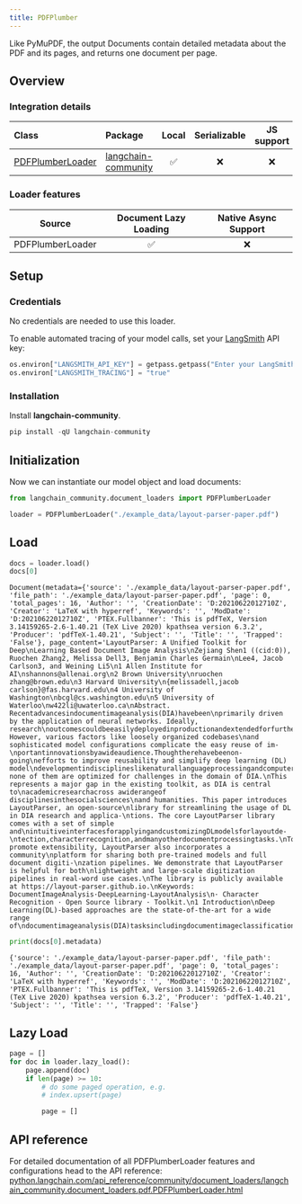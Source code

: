 ```yaml
---
title: PDFPlumber
---
```


Like PyMuPDF, the output Documents contain detailed metadata about the PDF and its pages, and returns one document per page.

## Overview

### Integration details

| Class | Package | Local | Serializable | JS support|
| :--- | :--- | :---: | :---: |  :---: |
| [PDFPlumberLoader](https://python.langchain.com/api_reference/community/document_loaders/langchain_community.document_loaders.pdf.PDFPlumberLoader.html) | [langchain-community](https://python.langchain.com/api_reference/community/index.html) | ✅ | ❌ | ❌ |

### Loader features

| Source | Document Lazy Loading | Native Async Support
| :---: | :---: | :---: |
| PDFPlumberLoader | ✅ | ❌ |

## Setup

### Credentials

No credentials are needed to use this loader.

To enable automated tracing of your model calls, set your [LangSmith](https://docs.smith.langchain.com/) API key:

```python
os.environ["LANGSMITH_API_KEY"] = getpass.getpass("Enter your LangSmith API key: ")
os.environ["LANGSMITH_TRACING"] = "true"
```

### Installation

Install **langchain-community**.

```python
pip install -qU langchain-community
```

## Initialization

Now we can instantiate our model object and load documents:

```python
from langchain_community.document_loaders import PDFPlumberLoader

loader = PDFPlumberLoader("./example_data/layout-parser-paper.pdf")
```

## Load

```python
docs = loader.load()
docs[0]
```

```output
Document(metadata={'source': './example_data/layout-parser-paper.pdf', 'file_path': './example_data/layout-parser-paper.pdf', 'page': 0, 'total_pages': 16, 'Author': '', 'CreationDate': 'D:20210622012710Z', 'Creator': 'LaTeX with hyperref', 'Keywords': '', 'ModDate': 'D:20210622012710Z', 'PTEX.Fullbanner': 'This is pdfTeX, Version 3.14159265-2.6-1.40.21 (TeX Live 2020) kpathsea version 6.3.2', 'Producer': 'pdfTeX-1.40.21', 'Subject': '', 'Title': '', 'Trapped': 'False'}, page_content='LayoutParser: A Unified Toolkit for Deep\nLearning Based Document Image Analysis\nZejiang Shen1 ((cid:0)), Ruochen Zhang2, Melissa Dell3, Benjamin Charles Germain\nLee4, Jacob Carlson3, and Weining Li5\n1 Allen Institute for AI\nshannons@allenai.org\n2 Brown University\nruochen zhang@brown.edu\n3 Harvard University\n{melissadell,jacob carlson}@fas.harvard.edu\n4 University of Washington\nbcgl@cs.washington.edu\n5 University of Waterloo\nw422li@uwaterloo.ca\nAbstract. Recentadvancesindocumentimageanalysis(DIA)havebeen\nprimarily driven by the application of neural networks. Ideally, research\noutcomescouldbeeasilydeployedinproductionandextendedforfurther\ninvestigation. However, various factors like loosely organized codebases\nand sophisticated model configurations complicate the easy reuse of im-\nportantinnovationsbyawideaudience.Thoughtherehavebeenon-going\nefforts to improve reusability and simplify deep learning (DL) model\ndevelopmentindisciplineslikenaturallanguageprocessingandcomputer\nvision, none of them are optimized for challenges in the domain of DIA.\nThis represents a major gap in the existing toolkit, as DIA is central to\nacademicresearchacross awiderangeof disciplinesinthesocialsciences\nand humanities. This paper introduces LayoutParser, an open-source\nlibrary for streamlining the usage of DL in DIA research and applica-\ntions. The core LayoutParser library comes with a set of simple and\nintuitiveinterfacesforapplyingandcustomizingDLmodelsforlayoutde-\ntection,characterrecognition,andmanyotherdocumentprocessingtasks.\nTo promote extensibility, LayoutParser also incorporates a community\nplatform for sharing both pre-trained models and full document digiti-\nzation pipelines. We demonstrate that LayoutParser is helpful for both\nlightweight and large-scale digitization pipelines in real-word use cases.\nThe library is publicly available at https://layout-parser.github.io.\nKeywords: DocumentImageAnalysis·DeepLearning·LayoutAnalysis\n· Character Recognition · Open Source library · Toolkit.\n1 Introduction\nDeep Learning(DL)-based approaches are the state-of-the-art for a wide range of\ndocumentimageanalysis(DIA)tasksincludingdocumentimageclassification[11,\n1202\nnuJ\n12\n]VC.sc[\n2v84351.3012:viXra\n')
```

```python
print(docs[0].metadata)
```

```output
{'source': './example_data/layout-parser-paper.pdf', 'file_path': './example_data/layout-parser-paper.pdf', 'page': 0, 'total_pages': 16, 'Author': '', 'CreationDate': 'D:20210622012710Z', 'Creator': 'LaTeX with hyperref', 'Keywords': '', 'ModDate': 'D:20210622012710Z', 'PTEX.Fullbanner': 'This is pdfTeX, Version 3.14159265-2.6-1.40.21 (TeX Live 2020) kpathsea version 6.3.2', 'Producer': 'pdfTeX-1.40.21', 'Subject': '', 'Title': '', 'Trapped': 'False'}
```

## Lazy Load

```python
page = []
for doc in loader.lazy_load():
    page.append(doc)
    if len(page) >= 10:
        # do some paged operation, e.g.
        # index.upsert(page)

        page = []
```

## API reference

For detailed documentation of all PDFPlumberLoader features and configurations head to the API reference: [python.langchain.com/api_reference/community/document_loaders/langchain_community.document_loaders.pdf.PDFPlumberLoader.html](https://python.langchain.com/api_reference/community/document_loaders/langchain_community.document_loaders.pdf.PDFPlumberLoader.html)
